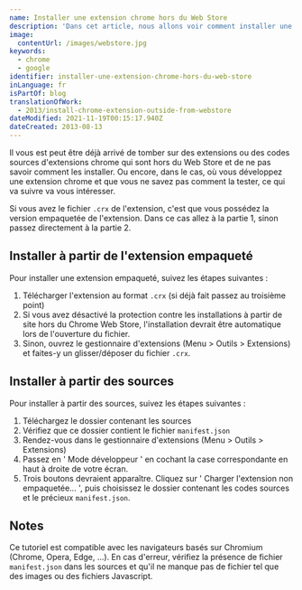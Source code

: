 ```yaml
---
name: Installer une extension chrome hors du Web Store
description: 'Dans cet article, nous allons voir comment installer une extension Chrome hors du WebStore.'
image:
  contentUrl: /images/webstore.jpg
keywords:
  - chrome
  - google
identifier: installer-une-extension-chrome-hors-du-web-store
inLanguage: fr
isPartOf: blog
translationOfWork:
  - 2013/install-chrome-extension-outside-from-webstore
dateModified: 2021-11-19T00:15:17.940Z
dateCreated: 2013-08-13
---
```


Il vous est peut être déjà arrivé de tomber sur des extensions ou des codes sources d'extensions chrome qui sont hors du Web Store et de ne pas savoir comment les installer. Ou encore, dans le cas, où vous développez une extension chrome et que vous ne savez pas comment la tester, ce qui va suivre va vous intéresser.

Si vous avez le fichier `.crx` de l'extension, c'est que vous possédez la version empaquetée de l'extension. Dans ce cas allez à la partie 1, sinon passez directement à la partie 2.

## Installer à partir de l'extension empaqueté

Pour installer une extension empaqueté, suivez les étapes suivantes :

1. Télécharger l'extension au format `.crx` (si déjà fait passez au troisième point)
2. Si vous avez désactivé la protection contre les installations à partir de site hors du Chrome Web Store, l'installation devrait être automatique lors de l'ouverture du fichier.
3. Sinon, ouvrez le gestionnaire d'extensions (Menu > Outils > Extensions) et faites-y un glisser/déposer du fichier `.crx`.

## Installer à partir des sources

Pour installer à partir des sources, suivez les étapes suivantes :

1. Téléchargez le dossier contenant les sources
2. Vérifiez que ce dossier contient le fichier `manifest.json`
3. Rendez-vous dans le gestionnaire d'extensions (Menu > Outils > Extensions)
4. Passez en ' Mode développeur ' en cochant la case correspondante en haut à droite de votre écran.
5. Trois boutons devraient apparaître. Cliquez sur ' Charger l'extension non empaquetée... ', puis choisissez le dossier contenant les codes sources et le précieux `manifest.json`.

## Notes

Ce tutoriel est compatible avec les navigateurs basés sur Chromium (Chrome, Opera, Edge, ...). En cas d'erreur, vérifiez la présence de fichier `manifest.json` dans les sources et qu'il ne manque pas de fichier tel que des images ou des fichiers Javascript.
